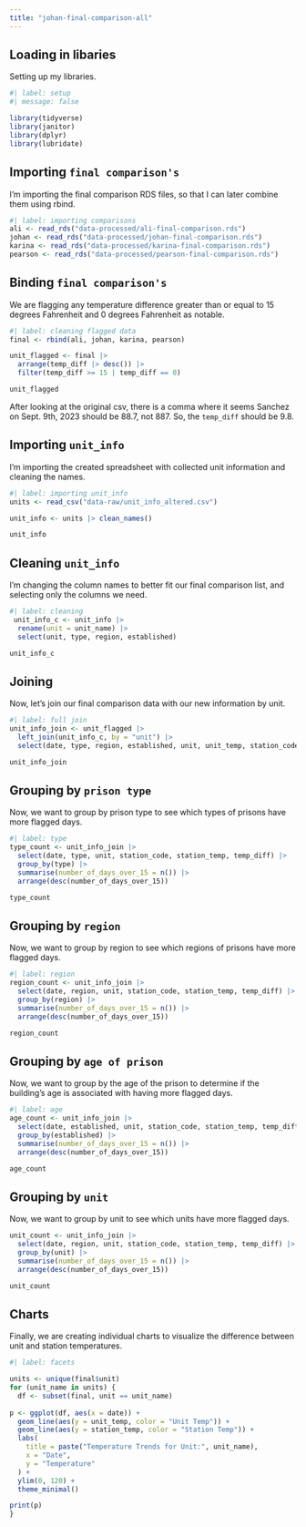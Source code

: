 ```yaml
---
title: "johan-final-comparison-all"
---
```


## Loading in libaries

Setting up my libraries.

```r
#| label: setup
#| message: false

library(tidyverse)
library(janitor)
library(dplyr)
library(lubridate)
```

## Importing `final comparison's`

I’m importing the final comparison RDS files, so that I can later combine them using rbind.

```r
#| label: importing comparisons
ali <- read_rds("data-processed/ali-final-comparison.rds")
johan <- read_rds("data-processed/johan-final-comparison.rds")
karina <- read_rds("data-processed/karina-final-comparison.rds")
pearson <- read_rds("data-processed/pearson-final-comparison.rds")
```

## Binding `final comparison's`

We are flagging any temperature difference greater than or equal to 15 degrees Fahrenheit and 0 degrees Fahrenheit as notable.

```r
#| label: cleaning flagged data
final <- rbind(ali, johan, karina, pearson)

unit_flagged <- final |> 
  arrange(temp_diff |> desc()) |> 
  filter(temp_diff >= 15 | temp_diff == 0)

unit_flagged
```

After looking at the original csv, there is a comma where it seems Sanchez on Sept. 9th, 2023 should be 88.7, not 887. So, the `temp_diff` should be 9.8.

## Importing `unit_info`

I’m importing the created spreadsheet with collected unit information and cleaning the names.

```r
#| label: importing unit_info
units <- read_csv("data-raw/unit_info_altered.csv")

unit_info <- units |> clean_names()

unit_info
```

## Cleaning `unit_info`

I’m changing the column names to better fit our final comparison list, and selecting only the columns we need.

```r
#| label: cleaning
 unit_info_c <- unit_info |> 
  rename(unit = unit_name) |> 
  select(unit, type, region, established)

unit_info_c
```

## Joining

Now, let’s join our final comparison data with our new information by unit.

```r
#| label: full join
unit_info_join <- unit_flagged |> 
  left_join(unit_info_c, by = "unit") |> 
  select(date, type, region, established, unit, unit_temp, station_code, station_temp, temp_diff)

unit_info_join
```

## Grouping by `prison type`

Now, we want to group by prison type to see which types of prisons have more flagged days.

```r
#| label: type
type_count <- unit_info_join |> 
  select(date, type, unit, station_code, station_temp, temp_diff) |> 
  group_by(type) |> 
  summarise(number_of_days_over_15 = n()) |> 
  arrange(desc(number_of_days_over_15))

type_count
```

## Grouping by `region`

Now, we want to group by region to see which regions of prisons have more flagged days.

```r
#| label: region
region_count <- unit_info_join |> 
  select(date, region, unit, station_code, station_temp, temp_diff) |> 
  group_by(region) |> 
  summarise(number_of_days_over_15 = n()) |> 
  arrange(desc(number_of_days_over_15))

region_count
```

## Grouping by `age of prison`

Now, we want to group by the age of the prison to determine if the building’s age is associated with having more flagged days.

```r
#| label: age
age_count <- unit_info_join |> 
  select(date, established, unit, station_code, station_temp, temp_diff) |> 
  group_by(established) |> 
  summarise(number_of_days_over_15 = n()) |> 
  arrange(desc(number_of_days_over_15))

age_count
```
## Grouping by `unit`

Now, we want to group by unit to see which units have more flagged days.

```r
unit_count <- unit_info_join |> 
  select(date, region, unit, station_code, station_temp, temp_diff) |> 
  group_by(unit) |> 
  summarise(number_of_days_over_15 = n()) |> 
  arrange(desc(number_of_days_over_15))

unit_count
```

## Charts

Finally, we are creating individual charts to visualize the difference between unit and station temperatures.

```r
#| label: facets

units <- unique(final$unit)
for (unit_name in units) {
  df <- subset(final, unit == unit_name)
  
p <- ggplot(df, aes(x = date)) +
  geom_line(aes(y = unit_temp, color = "Unit Temp")) +
  geom_line(aes(y = station_temp, color = "Station Temp")) +
  labs(
    title = paste("Temperature Trends for Unit:", unit_name),
    x = "Date",
    y = "Temperature"
  ) +
  ylim(0, 120) +
  theme_minimal()

print(p)
}
```










